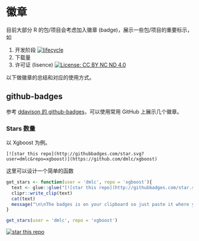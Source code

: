 # 徽章 {#badges}

目前大部分 R 的包/项目会考虑加入徽章 (badge)，展示一些包/项目的重要标示，如

1. 开发阶段 [![lifecycle](https://img.shields.io/badge/lifecycle-experimental-orange.svg)](https://www.tidyverse.org/lifecycle/#experimental)
1. 下载量
1. 许可证 (lisence) [![License: CC BY NC ND 4.0](https://img.shields.io/badge/License-CC%20BY%20NC%20ND%204.0-blue.svg)](https://creativecommons.org/licenses/by-nc-nd/4.0/) 

以下做徽章的总结和对应的使用方式。

[ddavison 的 github-badges]: https://github.com/ddavison/github-badges

## github-badges

参考 [ddavison 的 github-badges]，可以使用常用 GitHub 上展示几个徽章。


### Stars 数量

以 Xgboost 为例。

```
[![star this repo](http://githubbadges.com/star.svg?user=dmlc&repo=xgboost)](https://github.com/dmlc/xgboost)
```

这里可以设计一个简单的函数

```r
get_stars <- function(user = 'dmlc', repo = 'xgboost'){
  text <- glue::glue("[![star this repo](http://githubbadges.com/star.svg?{user}=dmlc&{repo}=xgboost)](https://github.com/{user}/{repo})")
  clipr::write_clip(text)
  cat(text)
  message("\n\nThe badges is on your clipboard so just paste it where you want.")
}
```

```r
get_stars(user = 'dmlc', repo = 'xgboost')
```

[![star this repo](http://githubbadges.com/star.svg?dmlc=dmlc&xgboost=xgboost)](https://github.com/dmlc/xgboost)
